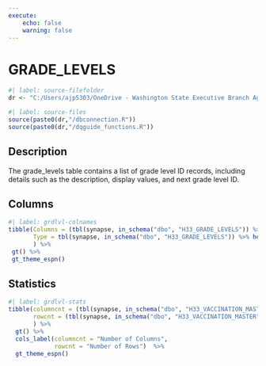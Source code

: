 ```yaml
---
execute:
    echo: false
    warning: false
---
```


# GRADE_LEVELS {.unnumbered}

```r
#| label: source-filefolder
dr <- "C:/Users/ajp5303/OneDrive - Washington State Executive Branch Agencies/source_scripts"
```

```r
#| label: source-files
source(paste0(dr,"/dbconnection.R"))
source(paste0(dr,"/dqguide_functions.R"))
```

## Description

The grade_levels table contains a list of grade level ID records, including details such as the description, display values, and next grade level ID.

## Columns

```r
#| label: grdlvl-colnames
tibble(Columns = (tbl(synapse, in_schema("dbo", "H33_GRADE_LEVELS")) %>% colnames()),
       Type = tbl(synapse, in_schema("dbo", "H33_GRADE_LEVELS")) %>% head(1) %>% as_tibble() %>% sapply(class)
       ) %>%
 gt() %>%
 gt_theme_espn()
```

## Statistics

```r
#| label: grdlvl-stats
tibble(columncnt = (tbl(synapse, in_schema("dbo", "H33_VACCINATION_MASTER")) %>% ncol()),
       rowcnt = (tbl(synapse, in_schema("dbo", "H33_VACCINATION_MASTER"))) %>% nrow2()
       ) %>%
  gt() %>%
  cols_label(columncnt = "Number of Columns",
             rowcnt = "Number of Rows")  %>%
  gt_theme_espn()
```

